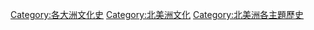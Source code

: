 [[Category:各大洲文化史|Category:各大洲文化史]]
[[Category:北美洲文化|Category:北美洲文化]]
[[Category:北美洲各主題歷史|Category:北美洲各主題歷史]]